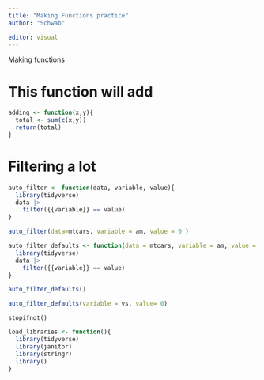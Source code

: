 ```yaml
---
title: "Making Functions practice"
author: "Schwab"

editor: visual
---
```


Making functions

# This function will add

```r
adding <- function(x,y){
  total <- sum(c(x,y))
  return(total)
}
```

# Filtering a lot

```r
auto_filter <- function(data, variable, value){
  library(tidyverse)
  data |>
    filter({{variable}} == value)
}
```

```r
auto_filter(data=mtcars, variable = am, value = 0 )
```

```r
auto_filter_defaults <- function(data = mtcars, variable = am, value = 1){
  library(tidyverse)
  data |>
    filter({{variable}} == value)
}
```

```r
auto_filter_defaults()

```

```r
auto_filter_defaults(variable = vs, value= 0)

```

`stopifnot()`

```r
load_libraries <- function(){
  library(tidyverse)
  library(janitor)
  library(stringr)
  library()
}

```

## 
